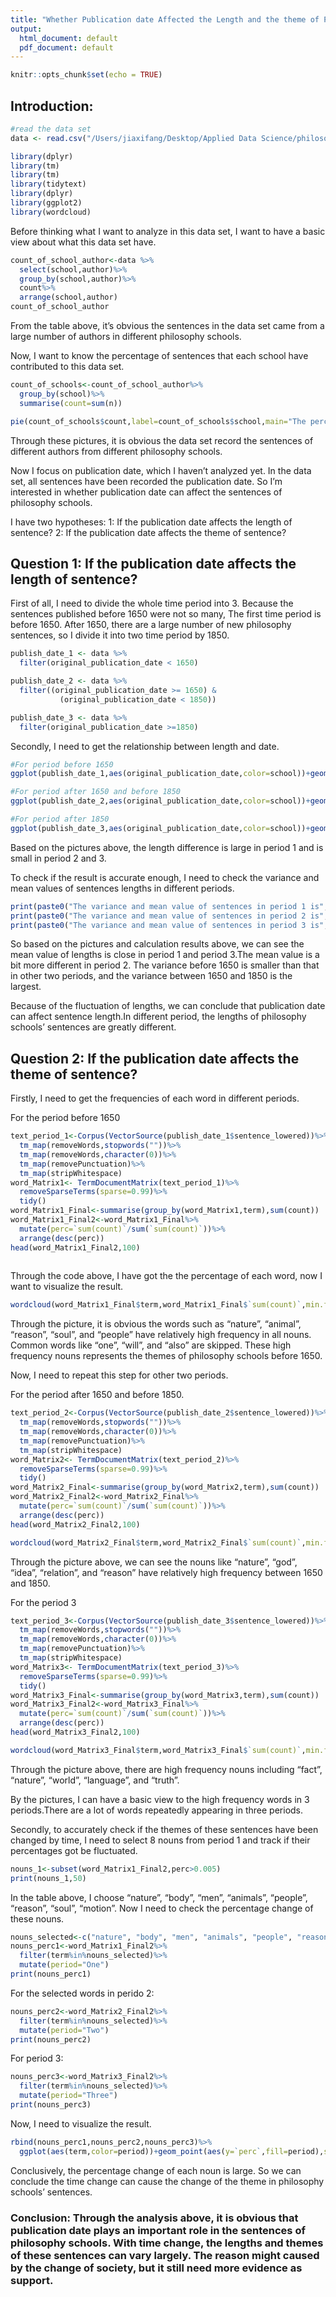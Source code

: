 ```yaml
---
title: "Whether Publication date Affected the Length and the theme of Philosophy Schools'Sentences."
output:
  html_document: default
  pdf_document: default
---
```

```r
knitr::opts_chunk$set(echo = TRUE)
```

## Introduction:

```r
#read the data set
data <- read.csv("/Users/jiaxifang/Desktop/Applied Data Science/philosophy_data.csv")
```

```r
library(dplyr)
library(tm)
library(tm)
library(tidytext)
library(dplyr)
library(ggplot2)
library(wordcloud)
```



Before thinking what I want to analyze in this data set, I want to have a basic view about what this data set have. 

```r
count_of_school_author<-data %>%
  select(school,author)%>%
  group_by(school,author)%>%
  count%>%
  arrange(school,author)
count_of_school_author

```
From the table above, it's obvious the sentences in the data set came from a large number of authors in different philosophy schools.

Now, I want to know the percentage of sentences that each school have contributed to this data set.
```r

count_of_schools<-count_of_school_author%>%
  group_by(school)%>%
  summarise(count=sum(n))

pie(count_of_schools$count,label=count_of_schools$school,main="The percentage of each school's sentences")
```


Through these pictures, it is obvious the data set record the sentences of different authors from different philosophy schools. 

Now I focus on publication date, which I haven't analyzed yet. In the data set, all sentences have been recorded the publication date. So I'm interested in whether publication date can affect the sentences of philosophy schools. 

I have two hypotheses:
  1: If the publication date affects the length of sentence?
  2: If the publication date affects the theme of sentence?



## Question 1: If the publication date affects the length of sentence?




First of all, I need to divide the whole time period into 3. 
Because the sentences published before 1650 were not so many, The first time period is before 1650. After 1650, there are a large number of new philosophy sentences, so I divide it into two time period by 1850.
```r
publish_date_1 <- data %>%
  filter(original_publication_date < 1650)

publish_date_2 <- data %>%
  filter((original_publication_date >= 1650) &
           (original_publication_date < 1850))

publish_date_3 <- data %>%
  filter(original_publication_date >=1850)

```



Secondly, I need to get the relationship between length and date.
```r
#For period before 1650
ggplot(publish_date_1,aes(original_publication_date,color=school))+geom_point(aes(y=sentence_length,fill=school),stat = "identity")+labs(x="Publication Date",y="Sentence Length",title="Period 1")

```
```r
#For period after 1650 and before 1850
ggplot(publish_date_2,aes(original_publication_date,color=school))+geom_point(aes(y=sentence_length,fill=school),stat = "identity")+labs(x="Publication Date",y="Sentence Length",title="Period 2")

```

```r
#For period after 1850
ggplot(publish_date_3,aes(original_publication_date,color=school))+geom_point(aes(y=sentence_length,fill=school),stat = "identity")+labs(x="Publication Date",y="Sentence Length",title="Period 3")

```

Based on the pictures above, the length difference is large in period 1 and is small in period 2 and 3. 

To check if the result is accurate enough, I need to check the variance and mean values of sentences lengths in different periods.
```r
print(paste0("The variance and mean value of sentences in period 1 is"," ",var(publish_date_1$sentence_length)," ","and"," ",mean(publish_date_1$sentence_length)))
print(paste0("The variance and mean value of sentences in period 2 is"," ",var(publish_date_2$sentence_length)," ","and"," ",mean(publish_date_2$sentence_length)))
print(paste0("The variance and mean value of sentences in period 3 is"," ",var(publish_date_3$sentence_length)," ","and"," ",mean(publish_date_3$sentence_length)))
```
So based on the pictures and calculation results above, we can see the mean value of lengths is close in period 1 and period 3.The mean value is a bit more different in period 2. The variance before 1650 is smaller than that in other two periods, and the variance between 1650 and 1850 is the largest.

Because of the fluctuation of lengths, we can conclude that publication date can affect sentence length.In different period, the lengths of philosophy schools' sentences are greatly different.





## Question 2: If the publication date affects the theme of sentence?





Firstly, I need to get the frequencies of each word in different periods.


For the period before 1650


```r
text_period_1<-Corpus(VectorSource(publish_date_1$sentence_lowered))%>%
  tm_map(removeWords,stopwords(""))%>%
  tm_map(removeWords,character(0))%>%
  tm_map(removePunctuation)%>%
  tm_map(stripWhitespace)
word_Matrix1<- TermDocumentMatrix(text_period_1)%>%
  removeSparseTerms(sparse=0.99)%>%
  tidy()
word_Matrix1_Final<-summarise(group_by(word_Matrix1,term),sum(count))
word_Matrix1_Final2<-word_Matrix1_Final%>%
  mutate(perc=`sum(count)`/sum(`sum(count)`))%>%
  arrange(desc(perc))
head(word_Matrix1_Final2,100)
  
```


Through the code above, I have got the the percentage of each word, now I want to visualize the result.


```r
wordcloud(word_Matrix1_Final$term,word_Matrix1_Final$`sum(count)`,min.freq=200,col=brewer.pal(12,"Dark2"),rot.per=0.1)
```


Through the picture, it is obvious the words such as "nature", "animal", "reason", "soul", and "people" have relatively high frequency in all nouns. Common words like "one", "will", and "also" are skipped. These high frequency nouns represents the themes of philosophy schools before 1650.

Now, I need to repeat this step for other two periods.

For the period after 1650 and before 1850.

```r
text_period_2<-Corpus(VectorSource(publish_date_2$sentence_lowered))%>%
  tm_map(removeWords,stopwords(""))%>%
  tm_map(removeWords,character(0))%>%
  tm_map(removePunctuation)%>%
  tm_map(stripWhitespace)
word_Matrix2<- TermDocumentMatrix(text_period_2)%>%
  removeSparseTerms(sparse=0.99)%>%
  tidy()
word_Matrix2_Final<-summarise(group_by(word_Matrix2,term),sum(count))
word_Matrix2_Final2<-word_Matrix2_Final%>%
  mutate(perc=`sum(count)`/sum(`sum(count)`))%>%
  arrange(desc(perc))
head(word_Matrix2_Final2,100)
```

```r
wordcloud(word_Matrix2_Final$term,word_Matrix2_Final$`sum(count)`,min.freq=200,col=brewer.pal(12,"Dark2"),rot.per=0.1)
```


Through the picture above, we can see the nouns like "nature", "god", "idea", "relation", and "reason" have relatively high frequency between 1650 and 1850.

For the period 3
```r
text_period_3<-Corpus(VectorSource(publish_date_3$sentence_lowered))%>%
  tm_map(removeWords,stopwords(""))%>%
  tm_map(removeWords,character(0))%>%
  tm_map(removePunctuation)%>%
  tm_map(stripWhitespace)
word_Matrix3<- TermDocumentMatrix(text_period_3)%>%
  removeSparseTerms(sparse=0.99)%>%
  tidy()
word_Matrix3_Final<-summarise(group_by(word_Matrix3,term),sum(count))
word_Matrix3_Final2<-word_Matrix3_Final%>%
  mutate(perc=`sum(count)`/sum(`sum(count)`))%>%
  arrange(desc(perc))
head(word_Matrix3_Final2,100)
```

```r
wordcloud(word_Matrix3_Final$term,word_Matrix3_Final$`sum(count)`,min.freq=200,col=brewer.pal(12,"Dark2"),rot.per=0.1)
```


Through the picture above, there are high frequency nouns including "fact", "nature", "world", "language", and "truth".

By the pictures, I can have a basic view to the high frequency words in 3 periods.There are a lot of words repeatedly appearing in three periods. 

Secondly, to accurately check if the themes of these sentences have been changed by time, I need to select 8 nouns from period 1 and track if their percentages got be fluctuated.

```r
nouns_1<-subset(word_Matrix1_Final2,perc>0.005)
print(nouns_1,50)
```
In the table above, I choose "nature", "body", "men", "animals", "people", "reason", "soul", "motion". Now I need to check the percentage change of these nouns.

```r
nouns_selected<-c("nature", "body", "men", "animals", "people", "reason", "soul", "motion")
nouns_perc1<-word_Matrix1_Final2%>%
  filter(term%in%nouns_selected)%>%
  mutate(period="One")
print(nouns_perc1)  
```

For the selected words in perido 2:
```r
nouns_perc2<-word_Matrix2_Final2%>%
  filter(term%in%nouns_selected)%>%
  mutate(period="Two")
print(nouns_perc2)  
```
For period 3:
```r
nouns_perc3<-word_Matrix3_Final2%>%
  filter(term%in%nouns_selected)%>%
  mutate(period="Three")
print(nouns_perc3)  
```

Now, I need to visualize the result.
```r
rbind(nouns_perc1,nouns_perc2,nouns_perc3)%>%
  ggplot(aes(term,color=period))+geom_point(aes(y=`perc`,fill=period),stat = "identity")+labs(x="nouns",y="percentage")

```



Conclusively, the percentage change of each noun is large. So we can conclude the time change can cause the change of the theme in philosophy schools' sentences.






### Conclusion: Through the analysis above, it is obvious that publication date plays an important role in the sentences of philosophy schools. With time change, the lengths and themes of these sentences can vary largely. The reason might caused by the change of society, but it still need more evidence as support. 






